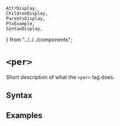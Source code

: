     AttrDisplay,
    ChildrenDisplay,
    ParentsDisplay,
    PtxExample,
    SyntaxDisplay,
} from "../../../components";

# `<per>`

Short description of what the `<per>` tag does.

## Syntax

<SyntaxDisplay name="per" />

## Examples

    